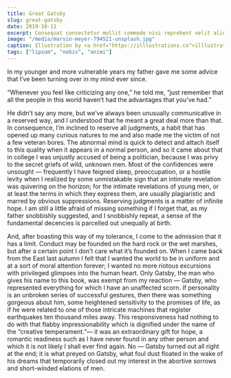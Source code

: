 ```yaml
---
title: Great Gatsby
slug: great-gatsby
date: 2019-10-11
excerpt: Consequat consectetur mollit commodo nisi reprehent velit aliqua quis nisi laborum. Nisi Lorem aliquip occaecat cillum sectetur cupidatat et duis commodo nisi reprehent.
image: "/media/marvin-meyer-794521-unsplash.jpg"
caption: Illustration by <a href="https://illlustrations.co">illlustrations.co!</a>
tags: ["lipsum", "nobis", "animi"]
---
```


In my younger and more vulnerable years my father gave me some advice that I’ve been turning over in my mind ever since.

“Whenever you feel like criticizing any one,” he told me, “just remember that all the people in this world haven’t had the advantages that you’ve had.”

He didn’t say any more, but we’ve always been unusually communicative in a reserved way, and I understood that he meant a great deal more than that. In consequence, I’m inclined to reserve all judgments, a habit that has opened up many curious natures to me and also made me the victim of not a few veteran bores. The abnormal mind is quick to detect and attach itself to this quality when it appears in a normal person, and so it came about that in college I was unjustly accused of being a politician, because I was privy to the secret griefs of wild, unknown men. Most of the confidences were unsought — frequently I have feigned sleep, preoccupation, or a hostile levity when I realized by some unmistakable sign that an intimate revelation was quivering on the horizon; for the intimate revelations of young men, or at least the terms in which they express them, are usually plagiaristic and marred by obvious suppressions. Reserving judgments is a matter of infinite hope. I am still a little afraid of missing something if I forget that, as my father snobbishly suggested, and I snobbishly repeat, a sense of the fundamental decencies is parcelled out unequally at birth.

And, after boasting this way of my tolerance, I come to the admission that it has a limit. Conduct may be founded on the hard rock or the wet marshes, but after a certain point I don’t care what it’s founded on. When I came back from the East last autumn I felt that I wanted the world to be in uniform and at a sort of moral attention forever; I wanted no more riotous excursions with privileged glimpses into the human heart. Only Gatsby, the man who gives his name to this book, was exempt from my reaction — Gatsby, who represented everything for which I have an unaffected scorn. If personality is an unbroken series of successful gestures, then there was something gorgeous about him, some heightened sensitivity to the promises of life, as if he were related to one of those intricate machines that register earthquakes ten thousand miles away. This responsiveness had nothing to do with that flabby impressionability which is dignified under the name of the “creative temperament.”— it was an extraordinary gift for hope, a romantic readiness such as I have never found in any other person and which it is not likely I shall ever find again. No — Gatsby turned out all right at the end; it is what preyed on Gatsby, what foul dust floated in the wake of his dreams that temporarily closed out my interest in the abortive sorrows and short-winded elations of men.
